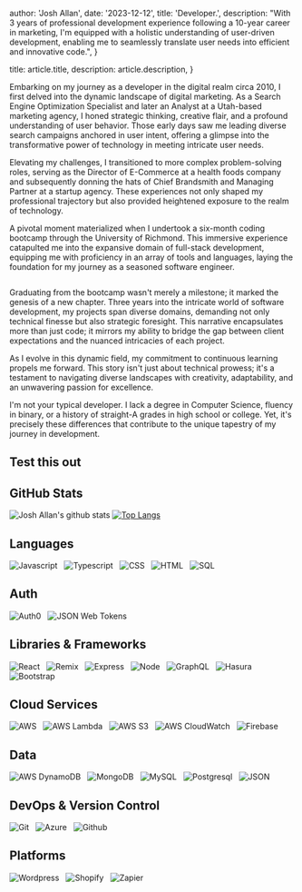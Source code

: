 
  author: 'Josh Allan',
  date: '2023-12-12',
  title: 'Developer.',
  description:
    "With 3 years of professional development experience following a 10-year career in marketing, I'm equipped with a holistic understanding of user-driven development, enabling me to seamlessly translate user needs into efficient and innovative code.",
}

  title: article.title,
  description: article.description,
}


Embarking on my journey as a developer in the digital realm circa 2010, I first delved into the dynamic landscape of digital marketing. As a Search Engine Optimization Specialist and later an Analyst at a Utah-based marketing agency, I honed strategic thinking, creative flair, and a profound understanding of user behavior. Those early days saw me leading diverse search campaigns anchored in user intent, offering a glimpse into the transformative power of technology in meeting intricate user needs.

Elevating my challenges, I transitioned to more complex problem-solving roles, serving as the Director of E-Commerce at a health foods company and subsequently donning the hats of Chief Brandsmith and Managing Partner at a startup agency. These experiences not only shaped my professional trajectory but also provided heightened exposure to the realm of technology.

A pivotal moment materialized when I undertook a six-month coding bootcamp through the University of Richmond. This immersive experience catapulted me into the expansive domain of full-stack development, equipping me with proficiency in an array of tools and languages, laying the foundation for my journey as a seasoned software engineer.

<Image src={cert} alt="" />

Graduating from the bootcamp wasn't merely a milestone; it marked the genesis of a new chapter. Three years into the intricate world of software development, my projects span diverse domains, demanding not only technical finesse but also strategic foresight. This narrative encapsulates more than just code; it mirrors my ability to bridge the gap between client expectations and the nuanced intricacies of each project.

As I evolve in this dynamic field, my commitment to continuous learning propels me forward. This story isn't just about technical prowess; it's a testament to navigating diverse landscapes with creativity, adaptability, and an unwavering passion for excellence.

I'm not your typical developer. I lack a degree in Computer Science, fluency in binary, or a history of straight-A grades in high school or college. Yet, it's precisely these differences that contribute to the unique tapestry of my journey in development.

## Test this out

## GitHub Stats
![Josh Allan's github stats](https://github-readme-stats.vercel.app/api?username=jallan07&show_icons=true&title_color=ffffff&icon_color=00ba9d&text_color=ffffff&bg_color=001837&hide_border=true)
[![Top Langs](https://github-readme-stats.vercel.app/api/top-langs/?username=jallan07&langs_count=10&card_width=495&title_color=ffffff&icon_color=00ba9d&text_color=ffffff&bg_color=001837&hide_border=true)](https://github.com/anuraghazra/github-readme-stats)
## Languages 
![Javascript](https://img.shields.io/badge/Javascript-Language-informational?style=for-the-badge&logo=javascript&logoColor=white&color=1ABC9B&labelColor=001837) &nbsp;
![Typescript](https://img.shields.io/badge/TypeScript-Language-informational?style=for-the-badge&logo=TypeScript&logoColor=white&color=1ABC9B&labelColor=001837) &nbsp;
![CSS](https://img.shields.io/badge/CSS-Language-informational?style=for-the-badge&logo=css3&logoColor=white&color=1ABC9B&labelColor=001837) &nbsp;
![HTML](https://img.shields.io/badge/HTML-Language-informational?style=for-the-badge&logo=html5&logoColor=white&color=1ABC9B&labelColor=001837) &nbsp;
![SQL](https://img.shields.io/badge/SQL-Language-informational?style=for-the-badge&logo=sqlite&logoColor=white&color=1ABC9B&labelColor=001837) &nbsp;
## Auth
![Auth0](https://img.shields.io/badge/Auth0-Authentication-informational?style=for-the-badge&logo=Auth0&logoColor=white&color=1ABC9B&labelColor=001837) &nbsp;
![JSON Web Tokens](https://img.shields.io/badge/JSON_Web_Tokens-Authorization-informational?style=for-the-badge&logo=jsonwebtokens&logoColor=white&color=1ABC9B&labelColor=001837) &nbsp;
## Libraries & Frameworks
![React](https://img.shields.io/badge/React-Library-informational?style=for-the-badge&logo=react&logoColor=white&color=1ABC9B&labelColor=001837) &nbsp;
![Remix](https://img.shields.io/badge/Remix-Framework-informational?style=for-the-badge&logo=remix&logoColor=white&color=1ABC9B&labelColor=001837) &nbsp;
![Express](https://img.shields.io/badge/express-Framework-informational?style=for-the-badge&logo=express&logoColor=white&color=1ABC9B&labelColor=001837) &nbsp;
![Node](https://img.shields.io/badge/Node.js-runtime-informational?style=for-the-badge&logo=node.js&logoColor=white&color=1ABC9B&labelColor=001837) &nbsp;
![GraphQL](https://img.shields.io/badge/GraphQL-Data-informational?style=for-the-badge&logo=GraphQL&logoColor=white&color=1ABC9B&labelColor=001837) &nbsp;
![Hasura](https://img.shields.io/badge/Hasura-API_Platform-informational?style=for-the-badge&logo=Hasura&logoColor=white&color=1ABC9B&labelColor=001837) &nbsp;
![Bootstrap](https://img.shields.io/badge/Bootstrap-Library-informational?style=for-the-badge&logo=bootstrap&logoColor=white&color=1ABC9B&labelColor=001837) &nbsp;
## Cloud Services
![AWS](https://img.shields.io/badge/AWS-Cloud_Services-informational?style=for-the-badge&logo=AmazonAWS&logoColor=white&color=1ABC9B&labelColor=001837) &nbsp;
![AWS Lambda](https://img.shields.io/badge/AWS_Lambda-Serverless-informational?style=for-the-badge&logo=AWSLambda&logoColor=white&color=1ABC9B&labelColor=001837) &nbsp;
![AWS S3](https://img.shields.io/badge/Amazon_S3-Storage-informational?style=for-the-badge&logo=AmazonS3&logoColor=white&color=1ABC9B&labelColor=001837) &nbsp;
![AWS CloudWatch](https://img.shields.io/badge/Amazon_CloudWatch-Monitoring-informational?style=for-the-badge&logo=AmazonCloudWatch&logoColor=white&color=1ABC9B&labelColor=001837) &nbsp;
![Firebase](https://img.shields.io/badge/Firebase-Cloud_Services-informational?style=for-the-badge&logo=Firebase&logoColor=white&color=1ABC9B&labelColor=001837) &nbsp;
## Data
![AWS DynamoDB](https://img.shields.io/badge/AWS_DynamoDB-nonrelational_database-informational?style=for-the-badge&logo=AmazonDynamoDB&logoColor=white&color=1ABC9B&labelColor=001837) &nbsp;
![MongoDB](https://img.shields.io/badge/MongoDB-NonRelational_Database-informational?style=for-the-badge&logo=MongoDB&logoColor=white&color=1ABC9B&labelColor=001837) &nbsp;
![MySQL](https://img.shields.io/badge/MySQL-Relational_Database-informational?style=for-the-badge&logo=mysql&logoColor=white&color=1ABC9B&labelColor=001837) &nbsp;
![Postgresql](https://img.shields.io/badge/Postgresql-Relational_Database-informational?style=for-the-badge&logo=postgresql&logoColor=white&color=1ABC9B&labelColor=001837) &nbsp;
![JSON](https://img.shields.io/badge/json-Structure-informational?style=for-the-badge&logo=json&logoColor=white&color=1ABC9B&labelColor=001837) &nbsp;
## DevOps & Version Control
![Git](https://img.shields.io/badge/Git-DVCS-informational?style=for-the-badge&logo=Git&logoColor=white&color=1ABC9B&labelColor=001837) &nbsp;
![Azure](https://img.shields.io/badge/Azure-DevOps-informational?style=for-the-badge&logo=Azuredevops&logoColor=white&color=1ABC9B&labelColor=001837) &nbsp;
![Github](https://img.shields.io/badge/GitHub-DevOps-informational?style=for-the-badge&logo=GitHub&logoColor=white&color=1ABC9B&labelColor=001837) &nbsp;
## Platforms
![Wordpress](https://img.shields.io/badge/Wordpress-Platform-informational?style=for-the-badge&logo=wordpress&logoColor=white&color=1ABC9B&labelColor=001837) &nbsp;
![Shopify](https://img.shields.io/badge/Shopify-Platform-informational?style=for-the-badge&logo=Shopify&logoColor=white&color=1ABC9B&labelColor=001837) &nbsp;
![Zapier](https://img.shields.io/badge/Zapier-Integrations-informational?style=for-the-badge&logo=Zapier&logoColor=white&color=1ABC9B&labelColor=001837) &nbsp;

